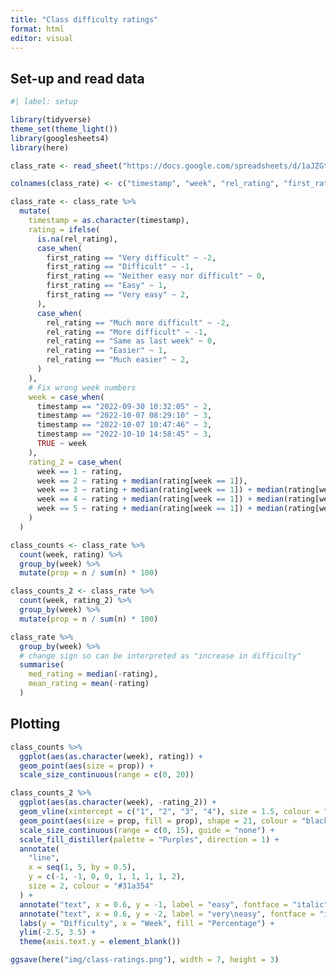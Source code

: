 ```yaml
---
title: "Class difficulty ratings"
format: html
editor: visual
---
```


## Set-up and read data

```r
#| label: setup

library(tidyverse)
theme_set(theme_light())
library(googlesheets4)
library(here)

class_rate <- read_sheet("https://docs.google.com/spreadsheets/d/1aJZGteU-tH5uxSNUkFj7wD3ln4iHnOjo5O3g02Juhyk/edit#gid=891329069")

colnames(class_rate) <- c("timestamp", "week", "rel_rating", "first_rating")

class_rate <- class_rate %>%
  mutate(
    timestamp = as.character(timestamp),
    rating = ifelse(
      is.na(rel_rating),
      case_when(
        first_rating == "Very difficult" ~ -2,
        first_rating == "Difficult" ~ -1,
        first_rating == "Neither easy nor difficult" ~ 0,
        first_rating == "Easy" ~ 1,
        first_rating == "Very easy" ~ 2,
      ),
      case_when(
        rel_rating == "Much more difficult" ~ -2,
        rel_rating == "More difficult" ~ -1,
        rel_rating == "Same as last week" ~ 0,
        rel_rating == "Easier" ~ 1,
        rel_rating == "Much easier" ~ 2,
      )
    ),
    # Fix wrong week numbers
    week = case_when(
      timestamp == "2022-09-30 10:32:05" ~ 2,
      timestamp == "2022-10-07 08:29:10" ~ 3,
      timestamp == "2022-10-07 10:47:46" ~ 3,
      timestamp == "2022-10-10 14:58:45" ~ 3,
      TRUE ~ week
    ),
    rating_2 = case_when(
      week == 1 ~ rating,
      week == 2 ~ rating + median(rating[week == 1]),
      week == 3 ~ rating + median(rating[week == 1]) + median(rating[week == 2]),
      week == 4 ~ rating + median(rating[week == 1]) + median(rating[week == 2]) + median(rating[week == 3]),
      week == 5 ~ rating + median(rating[week == 1]) + median(rating[week == 2]) + median(rating[week == 3]) + median(rating[week == 4])
    )
  )

class_counts <- class_rate %>%
  count(week, rating) %>%
  group_by(week) %>%
  mutate(prop = n / sum(n) * 100)

class_counts_2 <- class_rate %>%
  count(week, rating_2) %>%
  group_by(week) %>%
  mutate(prop = n / sum(n) * 100)
```

```r
class_rate %>%
  group_by(week) %>%
  # change sign so can be interpreted as "increase in difficulty"
  summarise(
    med_rating = median(-rating),
    mean_rating = mean(-rating)
  )
```

## Plotting

```r
class_counts %>%
  ggplot(aes(as.character(week), rating)) +
  geom_point(aes(size = prop)) +
  scale_size_continuous(range = c(0, 20))
```

```r
class_counts_2 %>%
  ggplot(aes(as.character(week), -rating_2)) +
  geom_vline(xintercept = c("1", "2", "3", "4"), size = 1.5, colour = "gray") +
  geom_point(aes(size = prop, fill = prop), shape = 21, colour = "black") +
  scale_size_continuous(range = c(0, 15), guide = "none") +
  scale_fill_distiller(palette = "Purples", direction = 1) +
  annotate(
    "line",
    x = seq(1, 5, by = 0.5),
    y = c(-1, -1, 0, 0, 1, 1, 1, 1, 2),
    size = 2, colour = "#31a354"
  ) +
  annotate("text", x = 0.6, y = -1, label = "easy", fontface = "italic") +
  annotate("text", x = 0.6, y = -2, label = "very\neasy", fontface = "italic") +
  labs(y = "Difficulty", x = "Week", fill = "Percentage") +
  ylim(-2.5, 3.5) +
  theme(axis.text.y = element_blank())

ggsave(here("img/class-ratings.png"), width = 7, height = 3)
```
